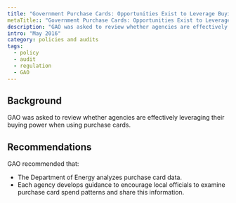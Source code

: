 ```yaml
---
title: "Government Purchase Cards: Opportunities Exist to Leverage Buying Power"
metaTitle:: "Government Purchase Cards: Opportunities Exist to Leverage Buying Power"
description: "GAO was asked to review whether agencies are effectively leveraging their buying power when using purchase cards."
intro: "May 2016"
category: policies and audits
tags:
  - policy
  - audit
  - regulation
  - GAO
---
```



<LinkButton link="https://www.gao.gov/products/GAO-16-526" text="View full audit"  />

## Background

GAO was asked to review whether agencies are effectively leveraging their buying power when using purchase cards.

## Recommendations

GAO recommended that: 
- The Department of Energy analyzes purchase card data. 
- Each agency develops guidance to encourage local officials to examine purchase card spend patterns and share this information.
 
